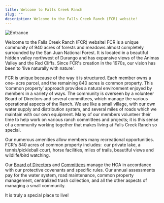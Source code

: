 ```yaml
---
title: Welcome to Falls Creek Ranch
slug: ""
description: Welcome to the Falls Creek Ranch (FCR) website!
---
```



![Entrance](/uploads/2012/02/IMG_5640.jpg)

Welcome to the Falls Creek Ranch (FCR) website! FCR is a unique community of 940 acres of forests and meadows almost completely surrounded by the San Juan National Forest. It is located in a beautiful hidden valley northwest of Durango and has expansive views of the Animas Valley and the Red Cliffs. Since FCR's creation in the 1970s, our vision has been to 'live naturally with nature'.

FCR is unique because of the way it is structured. Each member owns a one- acre parcel, and the remaining 840 acres is common property. This ‘common property’ approach provides a natural environment enjoyed by members in a variety of ways. The community is overseen by a volunteer Board of Directors and several committees, which manage the various operational aspects of the Ranch. We are like a small village, with our own water supply and distribution system, and several miles of roads which we maintain with our own equipment. Many of our members volunteer their time to help work on various ranch committees and projects; it is this sense of a community working together that makes living at Falls Creek Ranch so special.

Our numerous amenities allow members many recreational opportunities.  FCR's 840 acres of common property includes:  our private lake, a tennis/pickleball court, horse facilities, miles of trails, beautiful views and wildlife/bird watching.

Our [Board of Directors](/contact-us/) and [Committees](/committees/) manage the HOA in accordance with our protective covenants and specific rules. Our annual assessments pay for the water system, road maintenance, common property management, centralized trash collection, and all the other aspects of managing a small community.

It is truly a special place to live!

<FileHistory file="src/content/docs/index.mdx" />